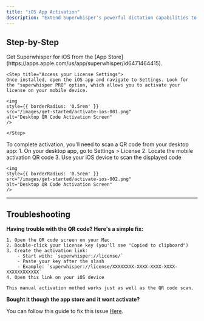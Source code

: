 ```yaml
---
title: "iOS App Activation"
description: "Extend Superwhisper's powerful dictation capabilities to your mobile device with the iOS app."
---
```


## Step-by-Step

<Steps>
    <Step title="Download the App">
        Get Superwhisper for iOS from the [App Store](https://apps.apple.com/us/app/superwhisper/id6471464415).
    </Step>

    <Step title="Access your License Settings">
    Once installed, open the iOS app and navigate to Settings. Look for the "superwhisper PRO" option, which allows you to activate your license on your mobile device.
    
    <img
    style={{ borderRadius: '0.5rem' }}
    src="/images/get-started/activate-ios-001.png"
    alt="Desktop QR Code Activation Screen"
    />
    
    </Step>

  <Step title="License Activation">
    To complete activation, you'll need to scan a QR code from your desktop app:
      1. On your desktop app, go to Settings > License
      2. Locate the mobile activation QR code
      3. Use your iOS device to scan the displayed code

    <img
    style={{ borderRadius: '0.5rem' }}
    src="/images/get-started/activate-ios-002.png"
    alt="Desktop QR Code Activation Screen"
    />

  </Step>
</Steps>

---

## Troubleshooting

**Having trouble with the QR code? Here's a simple fix:**

    1. Open the QR code screen on your Mac
    2. Double-click your license key (you'll see "Copied to clipboard")
    3. Create the activation link:
        - Start with: `superwhisper://license/`
        - Paste your key after the slash
        - Example: `superwhisper://license/XXXXXXXX-XXXX-XXXX-XXXX-XXXXXXXXXXXX`
    4. Open this link on your iOS device

    This manual activation method works just as well as the QR code scan.


**Bought it though the app store and it wont activate?**

  You can follow this guide to fix this issue [Here](https://superwhisper.mintlify.app/common-issues/appstore).